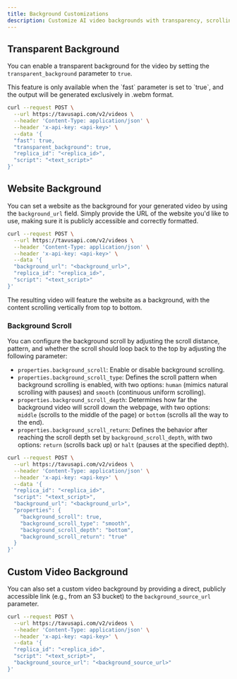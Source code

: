 ```yaml
---
title: Background Customizations
description: Customize AI video backgrounds with transparency, scrolling websites, or custom video sources.
---
```


## Transparent Background

You can enable a transparent background for the video by setting the `transparent_background` parameter to `true`.

<Note>
This feature is only available when the `fast` parameter is set to `true`, and the output will be generated exclusively in .webm format.
</Note>

```sh {6-7}
curl --request POST \
  --url https://tavusapi.com/v2/videos \
  --header 'Content-Type: application/json' \
  --header 'x-api-key: <api-key>' \
  --data '{
  "fast": true,
  "transparent_background": true,
  "replica_id": "<replica_id>",
  "script": "<text_script>"
}'
```

## Website Background

You can set a website as the background for your generated video by using the `background_url` field. Simply provide the URL of the website you'd like to use, making sure it is publicly accessible and correctly formatted.

```sh {6}
curl --request POST \
  --url https://tavusapi.com/v2/videos \
  --header 'Content-Type: application/json' \
  --header 'x-api-key: <api-key>' \
  --data '{
  "background_url": "<background_url>",
  "replica_id": "<replica_id>",
  "script": "<text_script>"
}'
```

The resulting video will feature the website as a background, with the content scrolling vertically from top to bottom.

### Background Scroll

You can configure the background scroll by adjusting the scroll distance, pattern, and whether the scroll should loop back to the top by adjusting the following parameter:

* `properties.background_scroll`: Enable or disable background scrolling.
* `properties.background_scroll_type`: Defines the scroll pattern when background scrolling is enabled, with two options: `human` (mimics natural scrolling with pauses) and `smooth` (continuous uniform scrolling).
* `properties.background_scroll_depth`: Determines how far the background video will scroll down the webpage, with two options: `middle` (scrolls to the middle of the page) or `bottom` (scrolls all the way to the end).
* `properties.background_scroll_return`:  Defines the behavior after reaching the scroll depth set by `background_scroll_depth`, with two options: `return` (scrolls back up) or `halt` (pauses at the specified depth).

```sh {10-13}
curl --request POST \
  --url https://tavusapi.com/v2/videos \
  --header 'Content-Type: application/json' \
  --header 'x-api-key: <api-key>' \
  --data '{
  "replica_id": "<replica_id>",
  "script": "<text_script>",
  "background_url": "<background_url>",
  "properties": {
    "background_scroll": true,
    "background_scroll_type": "smooth",
    "background_scroll_depth": "bottom",
    "background_scroll_return": "true"
  }
}'
```

## Custom Video Background

You can also set a custom video background by providing a direct, publicly accessible link (e.g., from an S3 bucket) to the `background_source_url` parameter.

```sh {8}
curl --request POST \
  --url https://tavusapi.com/v2/videos \
  --header 'Content-Type: application/json' \
  --header 'x-api-key: <api-key>' \
  --data '{
  "replica_id": "<replica_id>",
  "script": "<text_script>",
  "background_source_url": "<background_source_url>"
}'
```





